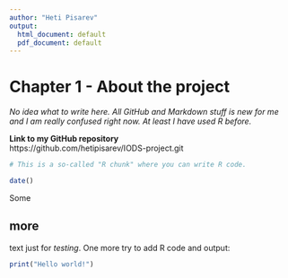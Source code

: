 ```yaml
---
author: "Heti Pisarev"
output:
  html_document: default
  pdf_document: default
---
```


# Chapter 1 - About the project
*No idea what to write here. All GitHub and Markdown stuff is new for me and I am really confused right now. At least I have used R before.*

<b>Link to my GitHub repository</b><br>
https://github.com/hetipisarev/IODS-project.git

```r
# This is a so-called "R chunk" where you can write R code.

date()
```
Some <h2>more</h2> text just for _testing_.
One more try to add R code and output:
```r
print("Hello world!")
```
